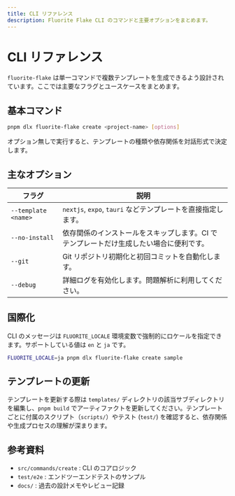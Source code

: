 ```yaml
---
title: CLI リファレンス
description: Fluorite Flake CLI のコマンドと主要オプションをまとめます。
---
```


# CLI リファレンス

`fluorite-flake` は単一コマンドで複数テンプレートを生成できるよう設計されています。ここでは主要なフラグとユースケースをまとめます。

## 基本コマンド

```bash
pnpm dlx fluorite-flake create <project-name> [options]
```

オプション無しで実行すると、テンプレートの種類や依存関係を対話形式で決定します。

## 主なオプション

| フラグ | 説明 |
| --- | --- |
| `--template <name>` | `nextjs`, `expo`, `tauri` などテンプレートを直接指定します。 |
| `--no-install` | 依存関係のインストールをスキップします。CI でテンプレートだけ生成したい場合に便利です。 |
| `--git` | Git リポジトリ初期化と初回コミットを自動化します。 |
| `--debug` | 詳細ログを有効化します。問題解析に利用してください。 |

## 国際化

CLI のメッセージは `FLUORITE_LOCALE` 環境変数で強制的にロケールを指定できます。サポートしている値は `en` と `ja` です。

```bash
FLUORITE_LOCALE=ja pnpm dlx fluorite-flake create sample
```

## テンプレートの更新

テンプレートを更新する際は `templates/` ディレクトリの該当サブディレクトリを編集し、`pnpm build` でアーティファクトを更新してください。テンプレートごとに付属のスクリプト（`scripts/`）やテスト (`test/`) を確認すると、依存関係や生成プロセスの理解が深まります。

## 参考資料

- `src/commands/create` : CLI のコアロジック
- `test/e2e` : エンドツーエンドテストのサンプル
- `docs/` : 過去の設計メモやレビュー記録

